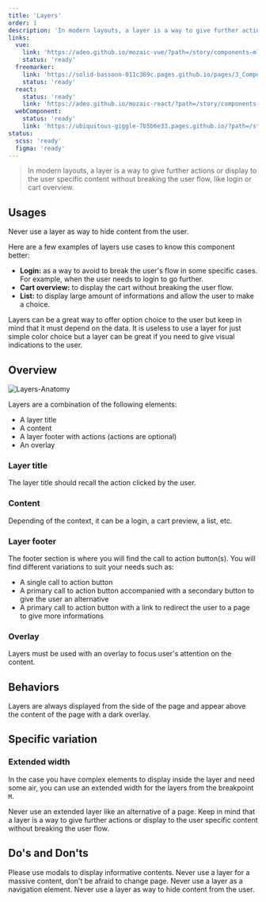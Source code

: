 ```yaml
---
title: 'Layers'
order: 1
description: 'In modern layouts, a layer is a way to give further actions or display to the user specific content without breaking the user flow, like login or cart overview.'
links:
  vue:
    link: 'https://adeo.github.io/mozaic-vue/?path=/story/components-mlayer'
    status: 'ready'
  freemarker:
    link: 'https://solid-bassoon-011c369c.pages.github.io/pages/3_Components/layer/'
    status: 'ready'
  react:
    status: 'ready'
    link: 'https://adeo.github.io/mozaic-react/?path=/story/components-layer'
  webComponent:
    status: 'ready'
    link: 'https://ubiquitous-giggle-7b5b6e33.pages.github.io/?path=/story/components-layer'
status:
  scss: 'ready'
  figma: 'ready'
---
```


> In modern layouts, a layer is a way to give further actions or display to the user specific content without breaking the user flow, like login or cart overview.

## Usages

<Highlight type="warning" title="Be aware">
  Never use a layer as way to hide content from the user.
</Highlight>

Here are a few examples of layers use cases to know this component better:

- **Login:** as a way to avoid to break the user's flow in some specific cases. For example, when the user needs to login to go further.
- **Cart overview:** to display the cart without breaking the user flow.
- **List:** to display large amount of informations and allow the user to make a choice.

<Highlight type="tips" title="Keep data in mind">
  Layers can be a great way to offer option choice to the user but keep in mind
  that it must depend on the data. It is useless to use a layer for just simple
  color choice but a layer can be great if you need to give visual indications
  to the user.
</Highlight>

<Story id="overlay-layer--default" height="750" />

## Overview

![Layers-Anatomy](layers-anatomy.png)

Layers are a combination of the following elements:

- A layer title
- A content
- A layer footer with actions (actions are optional)
- An overlay

### Layer title

The layer title should recall the action clicked by the user.

### Content

Depending of the context, it can be a login, a cart preview, a list, etc.

### Layer footer

The footer section is where you will find the call to action button(s). You will find different variations to suit your needs such as:

- A single call to action button
- A primary call to action button accompanied with a secondary button to give the user an alternative
- A primary call to action button with a link to redirect the user to a page to give more informations

### Overlay

Layers must be used with an overlay to focus user's attention on the content.

## Behaviors

Layers are always displayed from the side of the page and appear above the content of the page with a dark overlay.

## Specific variation

### Extended width

In the case you have complex elements to display inside the layer and need some air, you can use an extended width for the layers from the breakpoint `M`.

<Highlight type="warning" title="Be aware">
  Never use an extended layer like an alternative of a page. Keep in mind that a
  layer is a way to give further actions or display to the user specific content
  without breaking the user flow.
</Highlight>

## Do's and Don'ts

<HintItem>Please use modals to display informative contents.</HintItem>
<HintItem dont>
  Never use a layer for a massive content, don't be afraid to change page.
</HintItem>
<HintItem dont>Never use a layer as a navigation element.</HintItem>
<HintItem dont>
  Never use a layer as way to hide content from the user.
</HintItem>
